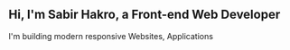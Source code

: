 ## Hi, I'm Sabir Hakro, a Front-end Web Developer

I'm building modern responsive Websites, Applications
